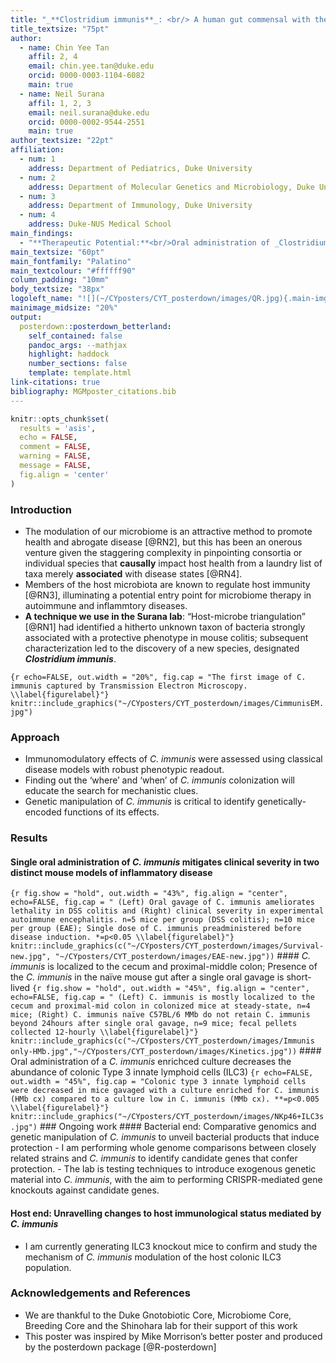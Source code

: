 ```yaml
---
title: "_**Clostridium immunis**_: <br/> A human gut commensal with therapeutic immunomodulatory effects"
title_textsize: "75pt"
author:
  - name: Chin Yee Tan
    affil: 2, 4
    email: chin.yee.tan@duke.edu
    orcid: 0000-0003-1104-6082
    main: true
  - name: Neil Surana
    affil: 1, 2, 3
    email: neil.surana@duke.edu
    orcid: 0000-0002-9544-2551
    main: true
author_textsize: "22pt"
affiliation:
  - num: 1
    address: Department of Pediatrics, Duke University
  - num: 2
    address: Department of Molecular Genetics and Microbiology, Duke University
  - num: 3
    address: Department of Immunology, Duke University
  - num: 4
    address: Duke-NUS Medical School
main_findings:
  - "**Therapeutic Potential:**<br/>Oral administration of _Clostridium immunis_ to mice ameliorates colitis and autoimmune encephalitis severity<br/><br/>**Localization and Colonization:** _Clostridium immunis_ localizes to the mouse cecum and proximal colon and displays short term kinetics upon single gavage<br/><br/>**Immunomodulatory Effects:** _Clostridium immunis_ modulates the intestinal type 3 innate lymphoid cell (ILC3) population"
main_textsize: "60pt"
main_fontfamily: "Palatino"
main_textcolour: "#ffffff90"
column_padding: "10mm"
body_textsize: "38px"
logoleft_name: "![](~/CYposters/CYT_posterdown/images/QR.jpg){.main-img-mid}" 
mainimage_midsize: "20%"
output: 
  posterdown::posterdown_betterland:
    self_contained: false
    pandoc_args: --mathjax
    highlight: haddock
    number_sections: false
    template: template.html
link-citations: true
bibliography: MGMposter_citations.bib
---
```

```r
knitr::opts_chunk$set(
  results = 'asis',
  echo = FALSE,
  comment = FALSE,
  warning = FALSE,
  message = FALSE,
  fig.align = 'center'
)
```
### Introduction
- The modulation of our microbiome is an attractive method to promote health and abrogate disease [@RN2], but this has been an onerous venture given the staggering complexity in pinpointing consortia or individual species that **causally** impact host health from a laundry list of taxa merely **associated** with disease states [@RN4].
- Members of the host microbiota are known to regulate host immunity [@RN3], illuminating a potential entry point for microbiome therapy in autoimmune and inflammtory diseases.
- **A technique we use in the Surana lab**: "Host-microbe triangulation" [@RN1] had identified a hitherto unknown taxon of bacteria strongly associated with a protective phenotype in mouse colitis; subsequent characterization led to the discovery of a new species, designated _**Clostridium immunis**_.

```{r echo=FALSE, out.width = "20%", fig.cap = "The first image of C. immunis captured by Transmission Electron Microscopy. \\label{figurelabel}"}
knitr::include_graphics("~/CYposters/CYT_posterdown/images/CimmunisEM.jpg")
```

### Approach
- Immunomodulatory effects of _C. immunis_ were assessed using classical disease models with robust phenotypic readout.
- Finding out the 'where' and 'when' of _C. immunis_ colonization will educate the search for mechanistic clues.
- Genetic manipulation of _C. immunis_ is critical to identify genetically-encoded functions of its effects.
<!---
### Method
- Disease models of Dextran Sodium Sulfate (DSS) colitis and Experimental Autoimmune Encephalitis (EAE) were performed as described in the literature.
- Gnotobiotic mice were orally gavaged with cultured _C. immunis_. Bacterial abundance in intestine and feces was assessed with quantitative PCR (qPCR). Intestinal immune cell profiling was done with fluorescence activated cell sorting.
-->

### Results
#### Single oral administration of _C. immunis_ mitigates clinical severity in two distinct mouse models of inflammatory disease
```{r fig.show = "hold", out.width = "43%", fig.align = "center", echo=FALSE, fig.cap = " (Left) Oral gavage of C. immunis ameliorates lethality in DSS colitis and (Right) clinical severity in experimental autoimmune encephalitis. n=5 mice per group (DSS colitis); n=10 mice per group (EAE); Single dose of C. immunis preadministered before disease induction. *=p<0.05 \\label{figurelabel}"}
knitr::include_graphics(c("~/CYposters/CYT_posterdown/images/Survival-new.jpg", "~/CYposters/CYT_posterdown/images/EAE-new.jpg"))
```
#### _C. immunis_ is localized to the cecum and proximal-middle colon; Presence of the _C.  immunis_ in the naïve mouse gut after a single oral gavage is short-lived 
```{r fig.show = "hold", out.width = "45%", fig.align = "center", echo=FALSE, fig.cap = " (Left) C. immunis is mostly localized to the cecum and proximal-mid colon in colonized mice at steady-state, n=4 mice; (Right) C. immunis naïve C57BL/6 MMb do not retain C. immunis beyond 24hours after single oral gavage, n=9 mice; fecal pellets collected 12-hourly \\label{figurelabel}"}
knitr::include_graphics(c("~/CYposters/CYT_posterdown/images/Immunis only-HMb.jpg","~/CYposters/CYT_posterdown/images/Kinetics.jpg"))
```
<!---
How do i have auto figure captioning with in-line R script? If not can I just write code to generate figure with ggplot, export and reimport with include_graphics? Also wish to facet both localization and kinetics side-by side
Edit: Decided to import PRISM made files for now for simplicity. Older commits have the code for plotting localization from raw data
--->
#### Oral administration of a _C. immunis_ enrichced culture decreases the abundance of colonic Type 3 innate lymphoid cells (ILC3)
```{r echo=FALSE, out.width = "45%", fig.cap = "Colonic type 3 innate lymphoid cells were decreased in mice gavaged with a culture enriched for C. immunis (HMb cx) compared to a culture low in C. immunis (MMb cx). **=p<0.005 \\label{figurelabel}"}
knitr::include_graphics("~/CYposters/CYT_posterdown/images/NKp46+ILC3s.jpg")
```
### Ongoing work
#### Bacterial end: Comparative genomics and genetic manipulation of _C. immunis_ to unveil bacterial products that induce protection
- I am performing whole genome comparisons between closely related strains and _C. immunis_ to identify candidate genes that confer protection.
- The lab is testing techniques to introduce exogenous genetic material into _C. immunis_, with the aim to performing CRISPR-mediated gene knockouts against candidate genes.

#### Host end: Unravelling changes to host immunological status mediated by _C. immunis_
- I am currently generating ILC3 knockout mice to confirm and study the mechanism of _C. immunis_ modulation of the host colonic ILC3 population.

### Acknowledgements and References
- We are thankful to the Duke Gnotobiotic Core, Microbiome Core, Breeding Core and the Shinohara lab for their support of this work
- This poster was inspired by Mike Morrison's better poster and produced by the posterdown package [@R-posterdown] 